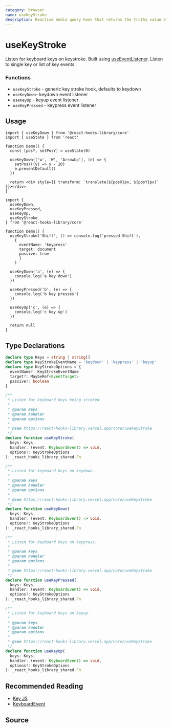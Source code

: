 ```yaml
---
category: browser
name: useKeyStroke
description: Reactive media query hook that returns the truthy value of the media query.
---
```



<Playground>
  <Demo />
</Playground>

# useKeyStroke

Listen for keyboard keys on keystroke. Built using [useEventListener](/core/useEventListener).
Listen to single key or list of key events.

### Functions

- `useKeyStroke` - generic key stroke hook, defaults to keydown
- `useKeyDown`- keydown event listener
- `useKeyUp` - keyup event listener
- `useKeyPressed` - keypress event listener

## Usage

```tsx
import { useKeyDown } from '@react-hooks-library/core'
import { useState } from 'react'

function Demo() {
  const [posY, setPosY] = useState(0)

  useKeyDown(['w', 'W', 'ArrowUp'], (e) => {
    setPosY((y) => y - 20)
    e.preventDefault()
  })

  return <div style={{ transform: `translate(${posX}px, ${posY}px)` }}></div>
}
```

```tsx
import {
  useKeyDown,
  useKeyPressed,
  useKeyUp,
  useKeyStroke
} from '@react-hooks-library/core'

function Demo() {
  useKeyStroke('Shift', () => console.log('pressed Shift'),
    {
      eventName: 'keypress'
      target: document
      passive: true
      }
    )

  useKeyDown('a', (e) => {
    console.log('a key down')
  })

  useKeyPressed('b', (e) => {
    console.log('b key presses')
  })

  useKeyUp('c', (e) => {
    console.log('c key up')
  })

  return null
}
```

## Type Declarations

```typescript
declare type Keys = string | string[]
declare type KeyStrokeEventName = 'keydown' | 'keypress' | 'keyup'
declare type KeyStrokeOptions = {
  eventName?: KeyStrokeEventName
  target?: MaybeRef<EventTarget>
  passive?: boolean
}

/**
 * Listen for keyboard keys being stroked.
 *
 * @param keys
 * @param handler
 * @param options
 *
 * @see https://react-hooks-library.vercel.app/core/useKeyStroke
 */
declare function useKeyStroke(
  keys: Keys,
  handler: (event: KeyboardEvent) => void,
  options?: KeyStrokeOptions
): _react_hooks_library_shared.Fn

/**
 * Listen for keyboard keys on keydown.
 *
 * @param keys
 * @param handler
 * @param options
 *
 * @see https://react-hooks-library.vercel.app/core/useKeyStroke
 */
declare function useKeyDown(
  keys: Keys,
  handler: (event: KeyboardEvent) => void,
  options?: KeyStrokeOptions
): _react_hooks_library_shared.Fn

/**
 * Listen for keyboard keys on keypress.
 *
 * @param keys
 * @param handler
 * @param options
 *
 * @see https://react-hooks-library.vercel.app/core/useKeyStroke
 */
declare function useKeyPressed(
  keys: Keys,
  handler: (event: KeyboardEvent) => void,
  options?: KeyStrokeOptions
): _react_hooks_library_shared.Fn

/**
 * Listen for keyboard keys on keyup.
 *
 * @param keys
 * @param handler
 * @param options
 *
 * @see https://react-hooks-library.vercel.app/core/useKeyStroke
 */
declare function useKeyUp(
  keys: Keys,
  handler: (event: KeyboardEvent) => void,
  options?: KeyStrokeOptions
): _react_hooks_library_shared.Fn
```

## Recommended Reading

- [Key JS](https://keyjs.dev/)
- [KeyboardEvent](https://developer.mozilla.org/en-US/docs/Web/API/KeyboardEvent)

## Source

<Source name="useKeyStroke" pkg="core" />
